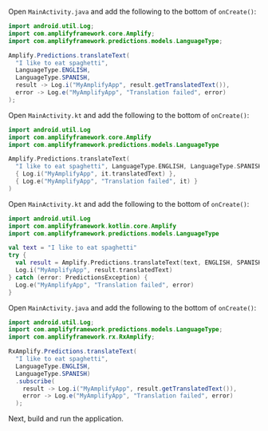 <BlockSwitcher>
<Block name="Java">

Open `MainActivity.java` and add the following to the bottom of `onCreate()`:

```java
import android.util.Log;
import com.amplifyframework.core.Amplify;
import com.amplifyframework.predictions.models.LanguageType;
```

```java
Amplify.Predictions.translateText(
  "I like to eat spaghetti",
  LanguageType.ENGLISH,
  LanguageType.SPANISH,
  result -> Log.i("MyAmplifyApp", result.getTranslatedText()),
  error -> Log.e("MyAmplifyApp", "Translation failed", error)
);
```

</Block>
<Block name="Kotlin - Callbacks">

Open `MainActivity.kt` and add the following to the bottom of `onCreate()`:

```kotlin
import android.util.Log
import com.amplifyframework.core.Amplify
import com.amplifyframework.predictions.models.LanguageType
```

```kotlin
Amplify.Predictions.translateText(
  "I like to eat spaghetti", LanguageType.ENGLISH, LanguageType.SPANISH,
  { Log.i("MyAmplifyApp", it.translatedText) },
  { Log.e("MyAmplifyApp", "Translation failed", it) }
)
```

</Block>
<Block name="Kotlin - Coroutines">

Open `MainActivity.kt` and add the following to the bottom of `onCreate()`:

```kotlin
import android.util.Log
import com.amplifyframework.kotlin.core.Amplify
import com.amplifyframework.predictions.models.LanguageType
```

```kotlin
val text = "I like to eat spaghetti"
try {
  val result = Amplify.Predictions.translateText(text, ENGLISH, SPANISH)
  Log.i("MyAmplifyApp", result.translatedText) 
} catch (error: PredictionsException) {
  Log.e("MyAmplifyApp", "Translation failed", error) 
}
```

</Block>
<Block name="RxJava">

Open `MainActivity.java` and add the following to the bottom of `onCreate()`:

```java
import android.util.Log;
import com.amplifyframework.predictions.models.LanguageType;
import com.amplifyframework.rx.RxAmplify;
```

```java
RxAmplify.Predictions.translateText(
  "I like to eat spaghetti",
  LanguageType.ENGLISH,
  LanguageType.SPANISH)
  .subscribe(
    result -> Log.i("MyAmplifyApp", result.getTranslatedText()),
    error -> Log.e("MyAmplifyApp", "Translation failed", error)
  );
```

</Block>
</BlockSwitcher>

Next, build and run the application.

